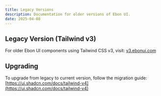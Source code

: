 ```yaml
---
title: Legacy Versions
description: Documentation for older versions of Ebon UI.
date: 2025-04-08
---
```


## Legacy Version (Tailwind v3)

For older Ebon UI components using Tailwind CSS v3, visit: [v3.ebonui.com](https://v3.ebonui.com)

## Upgrading

To upgrade from legacy to current version, follow the migration guide: [https://ui.shadcn.com/docs/tailwind-v4](https://ui.shadcn.com/docs/tailwind-v4)
